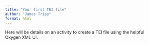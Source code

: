 ```yaml
---
title: "Your first TEI file"
author: "James Tripp"
format: html
---
```


Here will be details on an activity to create a TEI file using the helpful Oxygen XML UI.